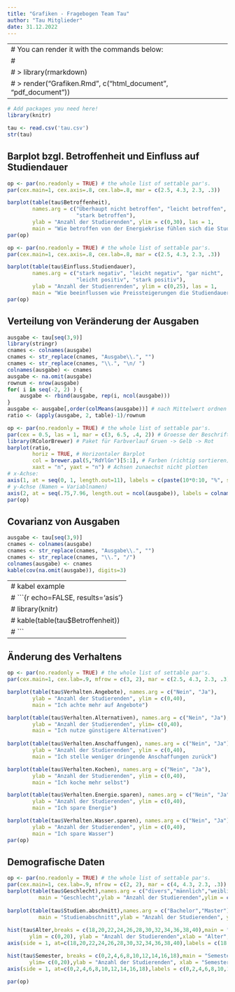 ```yaml
---
title: "Grafiken - Fragebogen Team Tau"
author: "Tau Mitglieder"
date: 31.12.2022
---
```


---
# You can render it with the commands below:
# 
# > library(rmarkdown)
# > render("Grafiken.Rmd", c("html_document", "pdf_document"))
---

```r
# Add packages you need here!
library(knitr)
```

```r
tau <- read.csv('tau.csv')
str(tau)
```

## Barplot bzgl. Betroffenheit und Einfluss auf Studiendauer

```r
op <- par(no.readonly = TRUE) # the whole list of settable par's.
par(cex.main=1, cex.axis=.8, cex.lab=.8, mar = c(2.5, 4.3, 2.3, .3)) 

barplot(table(tau$Betroffenheit),
        names.arg = c("Überhaupt nicht betroffen", "leicht betroffen",
                      "stark betroffen"),
        ylab = "Anzahl der Studierenden", ylim = c(0,30), las = 1,
        main = "Wie betroffen von der Energiekrise fühlen sich die Studenten?")
par(op)
```


```r
op <- par(no.readonly = TRUE) # the whole list of settable par's.
par(cex.main=1, cex.axis=.8, cex.lab=.8, mar = c(2.5, 4.3, 2.3, .3)) 

barplot(table(tau$Einfluss.Studiendauer),
        names.arg = c("stark negativ", "leicht negativ", "gar nicht",
                      "leicht positiv", "stark positiv"),
        ylab = "Anzahl der Studienrenden", ylim = c(0,25), las = 1,
        main = "Wie beeinflussen wie Preissteigerungen die Studiendauer der Studenten?")
par(op)
```


## Verteilung von Veränderung der Ausgaben

```r
ausgabe <- tau[seq(3,9)]
library(stringr)
cnames <- colnames(ausgabe)
cnames <- str_replace(cnames, "Ausgabe\\.", "")
cnames <- str_replace(cnames, "\\.", "\n/ ")
colnames(ausgabe) <- cnames
ausgabe <- na.omit(ausgabe)
rownum <- nrow(ausgabe)
for( i in seq(-2, 2) ) {
    ausgabe <- rbind(ausgabe, rep(i, ncol(ausgabe)))
}
ausgabe <- ausgabe[,order(colMeans(ausgabe))] # nach Mittelwert ordnen
ratio <- (apply(ausgabe, 2, table)-1)/rownum

op <- par(no.readonly = TRUE) # the whole list of settable par's.
par(cex = 0.5, las = 1, mar = c(3, 6.5, .4, 2)) # Groesse der Beschriftung, horizontale Labels
library(RColorBrewer) # Paket für Farbverlauf Gruen -> Gelb -> Rot
barplot(ratio, 
        horiz = TRUE, # Horizontaler Barplot
        col = brewer.pal(5,"RdYlGn")[5:1], # Farben (richtig sortieren)
        xaxt = "n", yaxt = "n") # Achsen zunaechst nicht plotten
# x-Achse:
axis(1, at = seq(0, 1, length.out=11), labels = c(paste(10*0:10, "%", sep ="")))
# y-Achse (Namen = Variablnamen)
axis(2, at = seq(.75,7.96, length.out = ncol(ausgabe)), labels = colnames(ausgabe))
par(op)
```


## Covarianz von Ausgaben

```r
ausgabe <- tau[seq(3,9)]
cnames <- colnames(ausgabe)
cnames <- str_replace(cnames, "Ausgabe\\.", "")
cnames <- str_replace(cnames, "\\.", "/")
colnames(ausgabe) <- cnames
kable(cov(na.omit(ausgabe)), digits=3)
```

---
# kabel example
# ```{r echo=FALSE, results='asis'}
# library(knitr)
# kable(table(tau$Betroffenheit))
# ```
---

## Änderung des Verhaltens

```r
op <- par(no.readonly = TRUE) # the whole list of settable par's.
par(cex.main=1, cex.lab=.9, mfrow = c(3, 2), mar = c(2.5, 4.3, 2.3, .3)) 

barplot(table(tau$Verhalten.Angebote), names.arg = c("Nein", "Ja"),
        ylab = "Anzahl der Studierenden", ylim = c(0,40),
        main = "Ich achte mehr auf Angebote")

barplot(table(tau$Verhalten.Alternativen), names.arg = c("Nein", "Ja"),
        ylab = "Anzahl der Studierenden", ylim= c(0,40),
        main = "Ich nutze günstigere Alternativen")
        
barplot(table(tau$Verhalten.Anschaffungen), names.arg = c("Nein", "Ja"),
        ylab = "Anzahl der Studierenden", ylim = c(0,40),
        main = "Ich stelle weniger dringende Anschaffungen zurück")

barplot(table(tau$Verhalten.Kochen), names.arg = c("Nein", "Ja"),
        ylab = "Anzahl der Studierenden", ylim = c(0,40),
        main = "Ich koche mehr selbst")

barplot(table(tau$Verhalten.Energie.sparen), names.arg = c("Nein", "Ja"),
        ylab = "Anzahl der Studierenden", ylim = c(0,40),
        main = "Ich spare Energie")

barplot(table(tau$Verhalten.Wasser.sparen), names.arg = c("Nein", "Ja"),
        ylab = "Anzahl der Studierenden", ylim = c(0,40),
        main = "Ich spare Wasser")
par(op)
```

## Demografische Daten

```r
op <- par(no.readonly = TRUE) # the whole list of settable par's.
par(cex.main=1, cex.lab=.9, mfrow = c(2, 2), mar = c(4, 4.3, 2.3, .3)) 
barplot(table(tau$Geschlecht),names.arg = c("divers","männlich","weiblich"),
          main = "Geschlecht",ylab = "Anzahl der Studierenden",ylim = c(0,40) )
  
barplot(table(tau$Studien.abschnitt),names.arg = c("Bachelor","Master"),
          main = "Studienabschnitt",ylab = "Anzahl der Studierenden", ylim = (c(0,40)))
  
hist(tau$Alter,breaks = c(18,20,22,24,26,28,30,32,34,36,38,40),main = "Altersverteilung",
       ylim = c(0,20), ylab = "Anzahl der Studierenden",xlab = "Alter", xlim = c(18,40), xaxt = "n" )
axis(side = 1, at=c(18,20,22,24,26,28,30,32,34,36,38,40),labels = c(18,20,22,24,26,28,30,32,34,36,38,40))

hist(tau$Semester, breaks = c(0,2,4,6,8,10,12,14,16,18),main = "Semesterverteilung",
       ylim= c(0,20),ylab = "Anzahl der Studierenden", xlab = "Semester", xlim = c(0,18), xaxt = "n", right = FALSE)
axis(side = 1, at=c(0,2,4,6,8,10,12,14,16,18),labels = c(0,2,4,6,8,10,12,14,16,18))
  
par(op)
```
